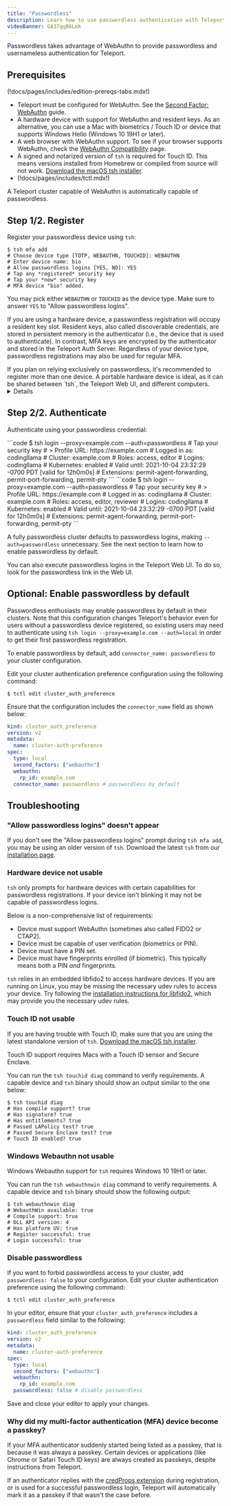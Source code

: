 ```yaml
---
title: "Passwordless"
description: Learn how to use passwordless authentication with Teleport.
videoBanner: GA37qqB6Lmk
---
```


Passwordless takes advantage of WebAuthn to provide passwordless and
usernameless authentication for Teleport.

## Prerequisites

(!docs/pages/includes/edition-prereqs-tabs.mdx!)

- Teleport must be configured for WebAuthn. See the [Second Factor:
  WebAuthn](./webauthn.mdx) guide.
- A hardware device with support for WebAuthn and resident keys.
  As an alternative, you can use a Mac with biometrics / Touch ID or device that
  supports Windows Hello (Windows 10 19H1 or later).
- A web browser with WebAuthn support. To see if your browser supports
  WebAuthn, check the [WebAuthn
  Compatibility](https://developers.yubico.com/WebAuthn/WebAuthn_Browser_Support/) page.
- A signed and notarized version of `tsh` is required for Touch ID. This means versions
  installed from Homebrew or compiled from source will not work. [Download the macOS tsh installer](../../../installation.mdx#macos).
- (!docs/pages/includes/tctl.mdx!)

A Teleport cluster capable of WebAuthn is automatically capable of passwordless.

## Step 1/2. Register

Register your passwordless device using `tsh`:

```code
$ tsh mfa add
# Choose device type [TOTP, WEBAUTHN, TOUCHID]: WEBAUTHN
# Enter device name: bio
# Allow passwordless logins [YES, NO]: YES
# Tap any *registered* security key
# Tap your *new* security key
# MFA device "bio" added.
```

You may pick either `WEBAUTHN` or `TOUCHID` as the device type. Make sure to
answer `YES` to "Allow passwordless logins".

If you are using a hardware device, a passwordless registration will occupy a
resident key slot. Resident keys, also called discoverable credentials, are
stored in persistent memory in the authenticator (i.e., the device that is used
to authenticate). In contrast, MFA keys are encrypted by the authenticator and
stored in the Teleport Auth Server. Regardless of your device type, passwordless
registrations may also be used for regular MFA.

<Admonition type="tip" title="Important">
If you plan on relying exclusively on passwordless, it's recommended to register
more than one device. A portable hardware device is ideal, as it can be shared
between `tsh`, the Teleport Web UI, and different computers.
</Admonition>

<Details
  title="Registering Touch ID for tsh"
  opened={true}
>
  Touch ID registrations are isolated by application. A Touch ID registration
  for `tsh` is different from a registration made from Chrome or Safari. You may
  register the same Touch ID device from multiple applications to get
  passwordless access in all of them.
</Details>

## Step 2/2. Authenticate

Authenticate using your passwordless credential:

<Tabs>
<TabItem scope={["oss"]} label="Teleport Community Edition">
```code
$ tsh login --proxy=example.com --auth=passwordless
# Tap your security key
# > Profile URL:        https://example.com
#   Logged in as:       codingllama
#   Cluster:            example.com
#   Roles:              access, editor
#   Logins:             codingllama
#   Kubernetes:         enabled
#   Valid until:        2021-10-04 23:32:29 -0700 PDT [valid for 12h0m0s]
#   Extensions:         permit-agent-forwarding, permit-port-forwarding, permit-pty
```
</TabItem>
<TabItem scope={["enterprise", "cloud"]} label="Commercial">
```code
$ tsh login --proxy=example.com --auth=passwordless
# Tap your security key
# > Profile URL:        https://example.com
#   Logged in as:       codingllama
#   Cluster:            example.com
#   Roles:              access, editor, reviewer
#   Logins:             codingllama
#   Kubernetes:         enabled
#   Valid until:        2021-10-04 23:32:29 -0700 PDT [valid for 12h0m0s]
#   Extensions:         permit-agent-forwarding, permit-port-forwarding, permit-pty
```
</TabItem>

</Tabs>

A fully passwordless cluster defaults to passwordless logins, making
`--auth=passwordless` unnecessary. See the next section to learn how to enable
passwordless by default.

<Admonition type="tip" title="Web UI">
You can also execute passwordless logins in the Teleport Web UI. To do so, look
for the passwordless link in the Web UI.
</Admonition>

## Optional: Enable passwordless by default

Passwordless enthusiasts may enable passwordless by default in their clusters.
Note that this configuration changes Teleport's behavior even for users without
a passwordless device registered, so existing users may need to authenticate
using `tsh login --proxy=example.com --auth=local` in order to get their first
passwordless registration.

To enable passwordless by default, add `connector_name: passwordless` to your
cluster configuration.

Edit your cluster authentication preference configuration using the following
command:

```code
$ tctl edit cluster_auth_preference
```

Ensure that the configuration includes the `connector_name` field as shown
below:

```yaml
kind: cluster_auth_preference
version: v2
metadata:
  name: cluster-auth-preference
spec:
  type: local
  second_factors: ["webauthn"]
  webauthn:
    rp_id: example.com
  connector_name: passwordless # passwordless by default
```

## Troubleshooting

### "Allow passwordless logins" doesn't appear

If you don't see the "Allow passwordless logins" prompt during `tsh mfa add`,
you may be using an older version of `tsh`. Download the latest `tsh` from our
[installation page](../../../installation.mdx).

### Hardware device not usable

`tsh` only prompts for hardware devices with certain capabilities for
passwordless registrations. If your device isn't blinking it may not be capable
of passwordless logins.

Below is a non-comprehensive list of requirements:

- Device must support WebAuthn (sometimes also called FIDO2 or CTAP2).
- Device must be capable of user verification (biometrics or PIN).
- Device must have a PIN set.
- Device must have fingerprints enrolled (if biometric). This typically means
  both a PIN *and* fingerprints.

`tsh` relies in an embedded libfido2 to access hardware devices. If you are
running on Linux, you may be missing the necessary udev rules to access your
device. Try following the [installation instructions for libfido2](
https://github.com/Yubico/libfido2#installation), which may provide you the
necessary udev rules.

### Touch ID not usable

If you are having trouble with Touch ID, make sure that you are using the latest
standalone version of `tsh`. [Download the macOS tsh installer](../../../installation.mdx).

Touch ID support requires Macs with a Touch ID sensor and Secure Enclave.

You can run the `tsh touchid diag` command to verify requirements. A capable
device and `tsh` binary should show an output similar to the one below:

```code
$ tsh touchid diag
# Has compile support? true
# Has signature? true
# Has entitlements? true
# Passed LAPolicy test? true
# Passed Secure Enclave test? true
# Touch ID enabled? true
```

### Windows Webauthn not usable

Windows Webauthn support for `tsh` requires Windows 10 19H1 or later.

You can run the `tsh webauthnwin diag` command to verify requirements. A capable
device and `tsh` binary should show the following output:

```code
$ tsh webauthnwin diag
# WebauthWin available: true
# Compile support: true
# DLL API version: 4
# Has platform UV: true
# Register successful: true
# Login successful: true
```

### Disable passwordless

If you want to forbid passwordless access to your cluster, add `passwordless:
false` to your configuration. Edit your cluster authentication preference using
the following command:

```code
$ tctl edit cluster_auth_preference
```

In your editor, ensure that your `cluster_auth_preference` includes a
`passwordless` field similar to the following:

```yaml
kind: cluster_auth_preference
version: v2
metadata:
  name: cluster-auth-preference
spec:
  type: local
  second_factors: ["webauthn"]
  webauthn:
    rp_id: example.com
  passwordless: false # disable passwordless
```

Save and close your editor to apply your changes.

### Why did my multi-factor authentication (MFA) device become a passkey?

If your MFA authenticator suddenly started being listed as a passkey, that is
because it was always a passkey. Certain devices or applications (like Chrome or
Safari Touch ID keys) are always created as passkeys, despite instructions from
Teleport.

If an authenticator replies with the [credProps extension](
https://w3c.github.io/webauthn/#sctn-authenticator-credential-properties-extension)
during registration, or is used for a successful passwordless login, Teleport
will automatically mark it as a passkey if that wasn't the case before.
